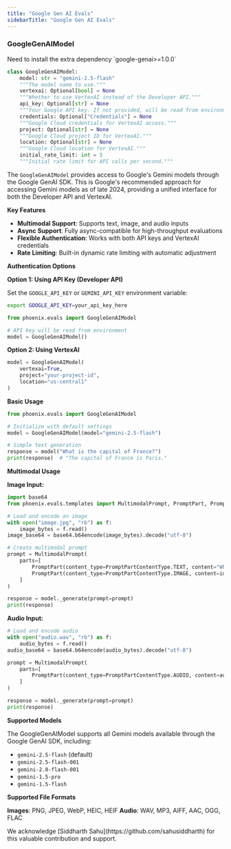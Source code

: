 ```yaml
---
title: "Google Gen AI Evals"
sidebarTitle: "Google Gen AI Evals"
---
```


### GoogleGenAIModel

<Note>
Need to install the extra dependency `google-genai>=1.0.0`
</Note>

```python
class GoogleGenAIModel:
    model: str = "gemini-2.5-flash"
    """The model name to use."""
    vertexai: Optional[bool] = None
    """Whether to use VertexAI instead of the Developer API."""
    api_key: Optional[str] = None
    """Your Google API key. If not provided, will be read from environment variables."""
    credentials: Optional["Credentials"] = None
    """Google Cloud credentials for VertexAI access."""
    project: Optional[str] = None
    """Google Cloud project ID for VertexAI."""
    location: Optional[str] = None
    """Google Cloud location for VertexAI."""
    initial_rate_limit: int = 5
    """Initial rate limit for API calls per second."""
```

The `GoogleGenAIModel` provides access to Google's Gemini models through the Google GenAI SDK. This is Google's recommended approach for accessing Gemini models as of late 2024, providing a unified interface for both the Developer API and VertexAI.

**Key Features**

* **Multimodal Support**: Supports text, image, and audio inputs
* **Async Support**: Fully async-compatible for high-throughput evaluations
* **Flexible Authentication**: Works with both API keys and VertexAI credentials
* **Rate Limiting**: Built-in dynamic rate limiting with automatic adjustment

**Authentication Options**

**Option 1: Using API Key (Developer API)**

Set the `GOOGLE_API_KEY` or `GEMINI_API_KEY` environment variable:

```bash
export GOOGLE_API_KEY=your_api_key_here
```

```python
from phoenix.evals import GoogleGenAIModel

# API key will be read from environment
model = GoogleGenAIModel()
```

**Option 2: Using VertexAI**

```python
model = GoogleGenAIModel(
    vertexai=True,
    project="your-project-id",
    location="us-central1"
)
```

**Basic Usage**

```python
from phoenix.evals import GoogleGenAIModel

# Initialize with default settings
model = GoogleGenAIModel(model="gemini-2.5-flash")

# Simple text generation
response = model("What is the capital of France?")
print(response)  # "The capital of France is Paris."
```

**Multimodal Usage**

**Image Input:**

```python
import base64
from phoenix.evals.templates import MultimodalPrompt, PromptPart, PromptPartContentType

# Load and encode an image
with open("image.jpg", "rb") as f:
    image_bytes = f.read()
image_base64 = base64.b64encode(image_bytes).decode("utf-8")

# Create multimodal prompt
prompt = MultimodalPrompt(
    parts=[
        PromptPart(content_type=PromptPartContentType.TEXT, content="What's in this image?"),
        PromptPart(content_type=PromptPartContentType.IMAGE, content=image_base64)
    ]
)

response = model._generate(prompt=prompt)
print(response)
```

**Audio Input:**

```python
# Load and encode audio
with open("audio.wav", "rb") as f:
    audio_bytes = f.read()
audio_base64 = base64.b64encode(audio_bytes).decode("utf-8")

prompt = MultimodalPrompt(
    parts=[
        PromptPart(content_type=PromptPartContentType.AUDIO, content=audio_base64)
    ]
)

response = model._generate(prompt=prompt)
print(response)
```

**Supported Models**

The GoogleGenAIModel supports all Gemini models available through the Google GenAI SDK, including:

* `gemini-2.5-flash` (default)
* `gemini-2.5-flash-001`
* `gemini-2.0-flash-001`
* `gemini-1.5-pro`
* `gemini-1.5-flash`

**Supported File Formats**

**Images**: PNG, JPEG, WebP, HEIC, HEIF **Audio**: WAV, MP3, AIFF, AAC, OGG, FLAC

<Note>
We acknowledge [Siddharth Sahu](https://github.com/sahusiddharth) for this valuable contribution and support.
</Note>